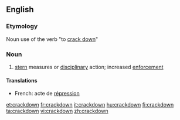 {{see|crack down}}
==English==

===Etymology===
Noun use of the verb "to [[crack down]]"

===Noun===
{{infl|en|noun}}

# [[stern]] measures or [[disciplinary]] action; increased [[enforce]]ment

====Translations====
{{top}}
* French: acte de [[répression]]
{{bottom}}

[[et:crackdown]]
[[fr:crackdown]]
[[it:crackdown]]
[[hu:crackdown]]
[[fi:crackdown]]
[[ta:crackdown]]
[[vi:crackdown]]
[[zh:crackdown]]